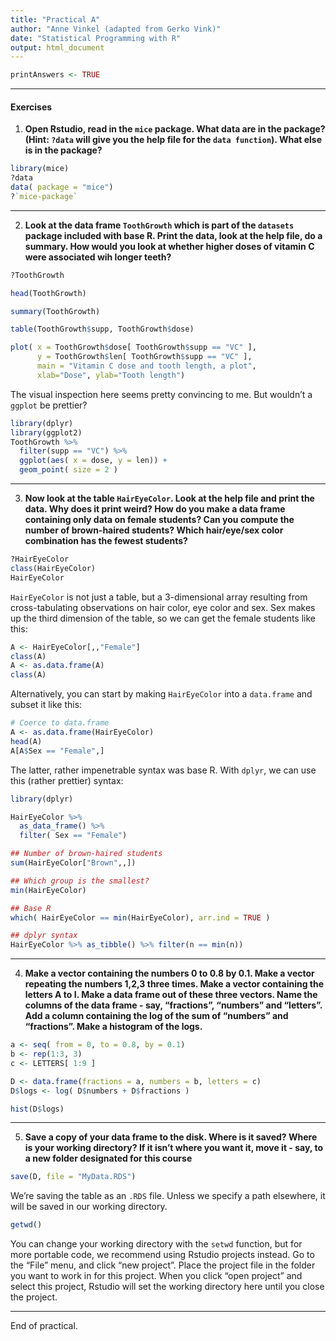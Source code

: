 ```yaml
---
title: "Practical A"
author: "Anne Vinkel (adapted from Gerko Vink)"
date: "Statistical Programming with R"
output: html_document
---
```


```r
printAnswers <- TRUE
```

---

#### Exercises

1. **Open Rstudio, read in the `mice` package. What data are in the package? (Hint: `?data` will give you the help file for the `data function`). What else is in the package? **
```r
library(mice)
?data
data( package = "mice")
?`mice-package`
```

---

2. **Look at the data frame `ToothGrowth`  which is part of the `datasets` package included with base R. Print the data, look at the help file, do a summary. How would you look at whether higher doses of vitamin C were associated wih longer teeth? **
```r
?ToothGrowth

head(ToothGrowth)

summary(ToothGrowth)

table(ToothGrowth$supp, ToothGrowth$dose)

plot( x = ToothGrowth$dose[ ToothGrowth$supp == "VC" ], 
      y = ToothGrowth$len[ ToothGrowth$supp == "VC" ],
      main = "Vitamin C dose and tooth length, a plot",
      xlab="Dose", ylab="Tooth length")
```
The visual inspection here seems pretty convincing to me. But wouldn't a `ggplot` be prettier? 
```r
library(dplyr)
library(ggplot2)
ToothGrowth %>% 
  filter(supp == "VC") %>% 
  ggplot(aes( x = dose, y = len)) +
  geom_point( size = 2 ) 
```

---

3. **Now look at the table `HairEyeColor`. Look at the help file and print the data. Why does it print weird? How do you make a data frame containing only data on female students? Can you compute the number of brown-haired students? Which hair/eye/sex color combination has the fewest students?**
```r
?HairEyeColor
class(HairEyeColor)
HairEyeColor
```

`HairEyeColor` is not just a table, but a 3-dimensional array resulting from cross-tabulating observations on hair color, eye color and sex. Sex makes up the third dimension of the table, so we can get the female students like this: 
```r
A <- HairEyeColor[,,"Female"]
class(A)
A <- as.data.frame(A)
class(A)
```

Alternatively, you can start by making `HairEyeColor` into a `data.frame` and subset it like this:
```r
# Coerce to data.frame
A <- as.data.frame(HairEyeColor) 
head(A)
A[A$Sex == "Female",]
```
The latter, rather impenetrable syntax was base R. With `dplyr`, we can use this (rather prettier) syntax:
```r
library(dplyr)

HairEyeColor %>% 
  as_data_frame() %>% 
  filter( Sex == "Female")
```

```r
## Number of brown-haired students
sum(HairEyeColor["Brown",,])

## Which group is the smallest?
min(HairEyeColor)

## Base R
which( HairEyeColor == min(HairEyeColor), arr.ind = TRUE )

## dplyr syntax
HairEyeColor %>% as_tibble() %>% filter(n == min(n))
```

--- 

4. **Make a vector containing the numbers 0 to 0.8 by 0.1. Make a vector repeating the numbers 1,2,3 three times. Make a vector containing the letters A to I. Make a data frame out of these three vectors. Name the columns of the data frame - say, "fractions", "numbers" and "letters". Add a column containing the log of the sum of "numbers" and "fractions". Make a histogram of the logs.**
```r
a <- seq( from = 0, to = 0.8, by = 0.1)
b <- rep(1:3, 3)
c <- LETTERS[ 1:9 ]

D <- data.frame(fractions = a, numbers = b, letters = c)
D$logs <- log( D$numbers + D$fractions )

hist(D$logs)
```

---

5. **Save a copy of your data frame to the disk. Where is it saved? Where is your working directory? If it isn't where you want it, move it - say, to a new folder designated for this course**
```r
save(D, file = "MyData.RDS")
```
We're saving the table as an `.RDS` file. Unless we specify a path elsewhere, it will be saved in our working directory. 
```r
getwd()
```
You can change your working directory with the `setwd` function, but for more portable code, we recommend using Rstudio projects instead. Go to the  "File" menu, and click "new project". Place the project file in the folder you want to work in for this project. When you click "open project" and select this project, Rstudio will set the working directory here until you close the project. 


---

End of practical. 
